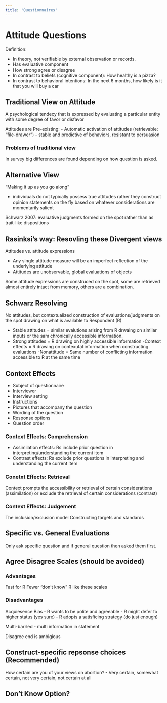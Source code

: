 ```yaml
---
title: 'Questionnaires' 
---
```

# Attitude Questions

Definition:

- In theory, not verifiable by external observation or records.
- Has evaluative component
- How strong agree or disagree
- In contrast to beliefs (cognitive component): How healthy is a pizza?
- In contrast to behavioral intentions: In the next 6 months, how likely is it that you will buy a car 


## Traditional View on Attitude 
A psychological tendecy that is expressed by evaluating a particular entity with some degree of favor or disfavor

Attitudes are Pre-existing:
- Automatic activation of attitudes (retrievable: "file-drawer")
- stable and predictive of behaviors, resistant to persuasion

### Problems of traditional view
In survey big differences are found depending on how question is asked.

## Alternative View
"Making it up as you go along"

- individuals do not typically possess true attitudes rather they construct opinion statements on the fly based on whatever considerations are momentarily salient 

Schwarz 2007: evaluative judgments formed on the spot rather than as trait-like dispositions

## Rasinksi's way: Resovling these Divergent views

Attitudes vs. attitude expressions

- Any single attitude measure will be an imperfect reflection of the underlying attitude 
- Attitudes are unobservable, global evaluations of objects

Some attitude expressions are construced on the spot, some are retrieved almost entirely intact from memory, others are a combination.

## Schwarz Resolving
No attitudes, but contextualized construction of evaluations/judgments on the spot drawing on what is available to Respondent (R)

- Stable attitudes = similar evalutions arising from R drwaing on similar inputs or the sam chronically accessible information. 
- Strong attitudes = R drawing on highly accessible information
-Context effects = R drawing on contexutal information when constructing evaluations
-Nonattitude = Same number of conflicting information accessible to R at the same time

## Context Effects 

- Subject of questionnaire
- Interviewer
- Interview setting
- Instructions
- Pictures that accompany the question
- Wording of the question
- Response options 
- Question order

### Context Effects: Comprehension

- Assimilation effects: Rs include prior question in interpreting/understanding the current item 
- Contrast effects: Rs exclude prior questions in interpreting and understanding the current item 

### Conetxt Effects: Retrieval
Context prompts the accessibility or retrieval of certain considerations (assimilation) or exclude the retrieval of certain considerations (contrast)

### Context Effects: Judgement 
The inclusion/exclusion model 
Constructing targets and standards 



## Specific vs. General Evaluations 

Only ask specific question and if general question then asked them first. 

## Agree Disagree Scales (should be avoided)

### Advantages
Fast for R
Fewer "don't know"
R like these scales

### Disadvantages
Acquiesence Bias
- R wants to be polite and agreeable
- R might defer to higher status (yes sure)
- R adopts a satisficing strategy (do just enough)

Multi-barrled 
- multi information in statement 

Disagree end is ambigious 

## Construct-specific repsonse choices (Recommended)

How certain are you of your views on abortion? 
- Very certain, somewhat certain, not very certain, not certain at all

## Don't Know Option?











